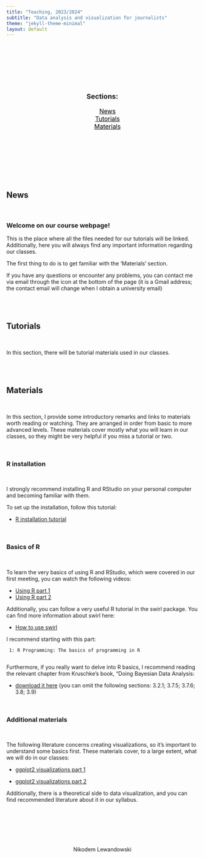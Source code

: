 ```yaml
---
title: "Teaching, 2023/2024"
subtitle: "Data analysis and visualization for journalists"
theme: "jekyll-theme-minimal"
layout: default
---
```


<head>

<meta charset="utf-8">
<meta name="viewport" content="width=device-width, initial-scale=1">
<link rel="stylesheet" href="https://cdnjs.cloudflare.com/ajax/libs/font-awesome/4.7.0/css/font-awesome.min.css">


<style>
#toc_container {
    background: transparent; /* Set the background to transparent */
    border: none;
    padding: 10px; /* Add padding to create space between content and box */
    max-width: 400px; /* Set a maximum width for the container */
    margin: 50px auto; /* Center the container horizontally using margin: 0 auto; */
    text-align: center;
}

.toc_title {
    font-size: 18px;
    font-weight: 700;
    text-align: center;
}

#toc_container li, #toc_container ul, #toc_container ul li{
    list-style: outside none none !important;
    font-size: 16px;        
}

#toc_container a {
    color: #000;
}
</style>

</head>


&nbsp; <br>
&nbsp; <br>
&nbsp; <br>


<div id="toc_container">
<p class="toc_title">Sections:</p>
<ul class="toc_list">
<li><a href="#news">News</a></li>
<li><a href="#tutorials">Tutorials</a></li>
<li><a href="#materials">Materials</a></li>
</ul>
</div>


&nbsp; <br>
&nbsp; <br>
&nbsp; <br>


<h2 id="news">News</h2>

&nbsp; <br>


### Welcome on our course webpage!

This is the place where all the files needed for our tutorials will be linked. Additionally, here you will always find any important information regarding our classes.

The first thing to do is to get familiar with the 'Materials' section.

If you have any questions or encounter any problems, you can contact me via email through the icon at the bottom of the page (it is a Gmail address; the contact email will change when I obtain a university email)


&nbsp; <br>
&nbsp; <br>

<h2 id="tutorials">Tutorials</h2>

&nbsp; <br>

In this section, there will be tutorial materials used in our classes.



&nbsp; <br>
&nbsp; <br>

<h2 id="materials">Materials</h2>

&nbsp; <br>

In this section, I provide some introductory remarks and links to materials worth reading or watching. They are arranged in order from basic to more advanced levels. These materials cover mostly what you will learn in our classes, so they might be very helpful if you miss a tutorial or two.

&nbsp; <br>

### R installation

&nbsp; <br>

I strongly recommend installing R and RStudio on your personal computer and becoming familiar with them.

To set up the installation, follow this tutorial:

- <a href="https://www.youtube.com/watch?v=YrEe2TLr3MI">R installation tutorial</a>



&nbsp; <br>

### Basics of R 

&nbsp; <br>

To learn the very basics of using R and RStudio, which were covered in our first meeting, you can watch the following videos:

- <a href="https://www.youtube.com/watch?v=FIrsOBy5k58">Using R part 1</a>           
- <a href="https://www.youtube.com/watch?v=FY8BISK5DpM ">Using R part 2</a>


Additionally, you can follow a very useful R tutorial in the swirl package. You can find more information about swirl here:


-  <a href="https://swirlstats.com/students.html">How to use swirl</a>

I recommend starting with this part:

     1: R Programming: The basics of programming in R
     

Furthermore, if you really want to delve into R basics, I recommend reading the relevant chapter from Kruschke's book, "Doing Bayesian Data Analysis: 


- <a href="https://github.com/Niklewa/Niklewa.github.io/raw/main/materials/Ch3_Kruschke.pdf">download it here</a> (you can omit the following sections: 3.2.1; 3.7.5; 3.7.6; 3.8; 3.9)




&nbsp; <br>

### Additional materials

&nbsp; <br>

The following literature concerns creating visualizations, so it's important to understand some basics first. These materials cover, to a large extent, what we will do in our classes:



- <a href="https://r4ds.had.co.nz/data-visualisation.html">ggplot2 visualizations part 1</a>

- <a href="https://rkabacoff.github.io/datavis/">ggplot2 visualizations part 2</a>



Additionally, there is a theoretical side to data visualization, and you can find recommended literature about it in our syllabus.



&nbsp; <br>
&nbsp; <br>
&nbsp; <br>
&nbsp; <br>
&nbsp; <br>



<div class="footer">  
<center>

<p style="text-align:center;font-size:14px">Nikodem Lewandowski</p>  
&nbsp; &nbsp; <a href=mailto:"nikodemlewandowski@gmail.com/"><i class="fa fa-envelope" style="font-size:18px;color:grey"></i></a> &nbsp; &nbsp;
<a href="https://github.com/Niklewa"><i class="fa fa-github" style="font-size:18px;color:grey"></i></a> &nbsp; &nbsp;
<a href="https://www.linkedin.com/in/nikodem-lewandowski-96b482244/"><i class="fa fa-linkedin-square" style="font-size:18px;color:grey"></i></a> &nbsp; &nbsp;
<a href="https://www.facebook.com/nikodem.lewandowski.754"><i class="fa fa-facebook-f" style="font-size:18px;color:grey"></i></a> &nbsp; &nbsp;

 
</center>
</div>  















